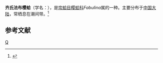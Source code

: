 {{Speciesbox
| taxon = Fabulina tsichungyeni
| binomial_authority = Scarlato
}}
'''齐氏法布樱蛤'''（学名：''{{lang|la|Fabulina tsichungyeni}}''），是[[帘蛤目|帘蛤目]][[樱蛤科|樱蛤科]]''Fabulina''属的一种。主要分布于[[中国大陆|中国大陆]]，常栖息在潮间带。<ref>{{cite web|url=http://shell.sinica.edu.tw/chinese/shellbase_detail.php?science_no=3812|title=国际贝库：齐氏法布樱蛤|publisher=台湾贝类资料库|accessdate=2009-08-11}}</ref>

== 参考文献 ==
{{reflist}}
{{taxonbar}}
[[Category:樱蛤科|Q]]